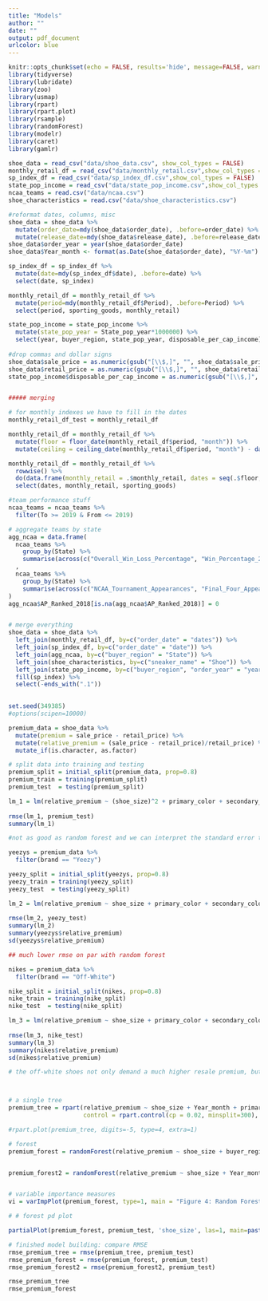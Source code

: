 ```yaml
---
title: "Models"
author: ""
date: ""
output: pdf_document
urlcolor: blue
---
```


```r
knitr::opts_chunk$set(echo = FALSE, results='hide', message=FALSE, warning=FALSE)
library(tidyverse)
library(lubridate)
library(zoo)
library(usmap)
library(rpart)
library(rpart.plot)
library(rsample) 
library(randomForest)
library(modelr)
library(caret)
library(gamlr)

```



```r
shoe_data = read_csv("data/shoe_data.csv", show_col_types = FALSE)
monthly_retail_df = read_csv("data/monthly_retail.csv",show_col_types = FALSE)
sp_index_df = read_csv("data/sp_index_df.csv",show_col_types = FALSE)
state_pop_income = read_csv("data/state_pop_income.csv",show_col_types = FALSE)
ncaa_teams = read.csv("data/ncaa.csv")
shoe_characteristics = read.csv("data/shoe_characteristics.csv")

#reformat dates, columns, misc
shoe_data = shoe_data %>% 
  mutate(order_date=mdy(shoe_data$order_date), .before=order_date) %>%
  mutate(release_date=mdy(shoe_data$release_date), .before=release_date)
shoe_data$order_year = year(shoe_data$order_date)
shoe_data$Year_month <- format(as.Date(shoe_data$order_date), "%Y-%m") # wanted this column to use later

sp_index_df = sp_index_df %>%
  mutate(date=mdy(sp_index_df$date), .before=date) %>%
  select(date, sp_index)

monthly_retail_df = monthly_retail_df %>%
  mutate(period=mdy(monthly_retail_df$Period), .before=Period) %>%
  select(period, sporting_goods, monthly_retail)

state_pop_income = state_pop_income %>%
  mutate(state_pop_year = State_pop_year*1000000) %>%
  select(year, buyer_region, state_pop_year, disposable_per_cap_income)
  
#drop commas and dollar signs
shoe_data$sale_price = as.numeric(gsub("[\\$,]", "", shoe_data$sale_price))
shoe_data$retail_price = as.numeric(gsub("[\\$,]", "", shoe_data$retail_price))
state_pop_income$disposable_per_cap_income = as.numeric(gsub("[\\$,]", "", state_pop_income$disposable_per_cap_income))


##### merging

# for monthly indexes we have to fill in the dates
monthly_retail_df_test = monthly_retail_df

monthly_retail_df = monthly_retail_df %>%
  mutate(floor = floor_date(monthly_retail_df$period, "month")) %>%
  mutate(ceiling = ceiling_date(monthly_retail_df$period, "month") - days(1))

monthly_retail_df = monthly_retail_df %>%
  rowwise() %>%
  do(data.frame(monthly_retail = .$monthly_retail, dates = seq(.$floor, .$ceiling, by = 1), sporting_goods = .$sporting_goods, date = seq(.$floor, .$ceiling, by = 1))) %>%
  select(dates, monthly_retail, sporting_goods)

#team performance stuff
ncaa_teams = ncaa_teams %>%
  filter(To >= 2019 & From <= 2019) 

# aggregate teams by state
agg_ncaa = data.frame(
  ncaa_teams %>%
    group_by(State) %>%
    summarise(across(c("Overall_Win_Loss_Percentage", "Win_Percentage_2019","Win_Percentage_2018", "Yrs", "AP_Rank_2019", "AP_Ranked_2018"), ~ mean(.x, na.rm = TRUE)))
  ,
  ncaa_teams %>%
    group_by(State) %>%
    summarise(across(c("NCAA_Tournament_Appearances", "Final_Four_Appearances","NCAA_Championships", "AP_Final_Poll_Appearances"), ~ sum(.x, na.rm = TRUE)))
)
agg_ncaa$AP_Ranked_2018[is.na(agg_ncaa$AP_Ranked_2018)] = 0


# merge everything
shoe_data = shoe_data %>%
  left_join(monthly_retail_df, by=c("order_date" = "dates")) %>%
  left_join(sp_index_df, by=c("order_date" = "date")) %>%
  left_join(agg_ncaa, by=c("buyer_region" = "State")) %>%
  left_join(shoe_characteristics, by=c("sneaker_name" = "Shoe")) %>%
  left_join(state_pop_income, by=c("buyer_region", "order_year" = "year")) %>%
  fill(sp_index) %>%
  select(-ends_with(".1"))
  
```


```r
set.seed(349385)
#options(scipen=10000)

premium_data = shoe_data %>%
  mutate(premium = sale_price - retail_price) %>%
  mutate(relative_premium = (sale_price - retail_price)/retail_price) %>%
  mutate_if(is.character, as.factor)

# split data into training and testing
premium_split = initial_split(premium_data, prop=0.8)
premium_train = training(premium_split)
premium_test  = testing(premium_split)

lm_1 = lm(relative_premium ~ (shoe_size)^2 + primary_color + secondary_color + Win_Percentage_2019:order_year + AP_Ranked_2018:order_year + AP_Final_Poll_Appearances + disposable_per_cap_income:order_year + brand + Overall_Win_Loss_Percentage + Win_Percentage_2018:order_year + AP_Rank_2019:order_year + NCAA_Championships + state_pop_year:order_year + sp_index + monthly_retail:Year_month, data=premium_train)
          
rmse(lm_1, premium_test)
summary(lm_1)

#not as good as random forest and we can interpret the standard error to be pretty high given that a majority of our dataset consists of the yeezys. (what percent of our data pays little to no premium for shoes?) color seems to matter a lot. of all the other variables we collected, overall win loss percentage of ncaa teams in each state seem to matter, but not the year specific ones. if there is a cultural link between basketball and shoes, it must take time to develop and wont change over the course of a few years.(who are the winningest states?) stock market indexes that track consumer and retail markets are not a good predictor of resale shoe premium even when controlled for year-month. neither is income data when controlled for year.

yeezys = premium_data %>%
  filter(brand == "Yeezy")

yeezy_split = initial_split(yeezys, prop=0.8)
yeezy_train = training(yeezy_split)
yeezy_test  = testing(yeezy_split)

lm_2 = lm(relative_premium ~ shoe_size + primary_color + secondary_color + AP_Final_Poll_Appearances + Overall_Win_Loss_Percentage + NCAA_Championships + sp_index + monthly_retail:Year_month, data=yeezy_train)
          
rmse(lm_2, yeezy_test)
summary(lm_2)
summary(yeezys$relative_premium)
sd(yeezys$relative_premium)

## much lower rmse on par with random forest 

nikes = premium_data %>%
  filter(brand == "Off-White")

nike_split = initial_split(nikes, prop=0.8)
nike_train = training(nike_split)
nike_test  = testing(nike_split)

lm_3 = lm(relative_premium ~ shoe_size + primary_color + secondary_color + AP_Final_Poll_Appearances + Overall_Win_Loss_Percentage + NCAA_Championships + sp_index + monthly_retail:Year_month, data=nike_train)
          
rmse(lm_3, nike_test)
summary(lm_3)
summary(nikes$relative_premium)
sd(nikes$relative_premium)

# the off-white shoes not only demand a much higher resale premium, but it also varies much more significantly than yeezys.the strongest predictors for both are shoe characteristics such and the state's historical ncaa basketball team performance, however we can much more precisely predict the resale premium of yeezys using the same linear model than for off-whites. notably for the off-white shoes, team perforamnce and shoe size are significantly more important than for yeezys.




```


```r
# a single tree
premium_tree = rpart(relative_premium ~ shoe_size + Year_month + primary_color + secondary_color + Material + Overall_Win_Loss_Percentage + NCAA_Championships, data = premium_train,
                     control = rpart.control(cp = 0.02, minsplit=300), maxdepth = 4)

#rpart.plot(premium_tree, digits=-5, type=4, extra=1)

# forest 
premium_forest = randomForest(relative_premium ~ shoe_size + buyer_region + Year_month  + primary_color + secondary_color + Material, data=premium_train, control = rpart.control(cp = 0.002), ntrees = 200, importance=TRUE, na.action = na.omit)


premium_forest2 = randomForest(relative_premium ~ shoe_size + Year_month  + primary_color + secondary_color + Material + Overall_Win_Loss_Percentage + NCAA_Championships, data=premium_train, control = rpart.control(cp = 0.002), ntrees = 200, importance=TRUE, na.action = na.omit)


# variable importance measures
vi = varImpPlot(premium_forest, type=1, main = "Figure 4: Random Forest Variable Importance")

# # forest pd plot

partialPlot(premium_forest, premium_test, 'shoe_size', las=1, main=paste("Figure 5: Partial Dependence on Shoe Size"))

# finished model building: compare RMSE
rmse_premium_tree = rmse(premium_tree, premium_test)
rmse_premium_forest = rmse(premium_forest, premium_test)
rmse_premium_forest2 = rmse(premium_forest2, premium_test)

rmse_premium_tree
rmse_premium_forest

```
